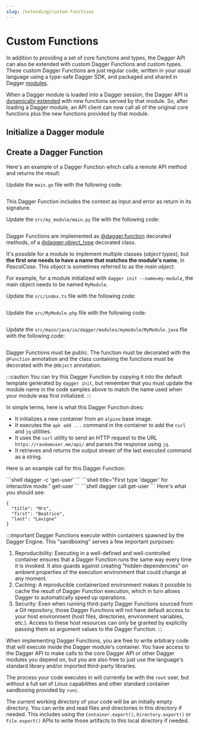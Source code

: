 ```yaml
---
slug: /extending/custom-functions
---
```




# Custom Functions

In addition to providing a set of core functions and types, the Dagger API can also be extended with custom Dagger Functions and custom types. These custom Dagger Functions are just regular code, written in your usual language using a type-safe Dagger SDK, and packaged and shared in Dagger [modules](../features/modules.mdx).

When a Dagger module is loaded into a Dagger session, the Dagger API is [dynamically extended](./internals.mdx#dynamic-api-extension) with new functions served by that module. So, after loading a Dagger module, an API client can now call all of the original core functions plus the new functions provided by that module.

## Initialize a Dagger module

<DaggerModuleInit />

## Create a Dagger Function

Here's an example of a Dagger Function which calls a remote API method and returns the result:

<Tabs groupId="language" queryString="sdk">
<TabItem value="go" label="Go">

Update the `main.go` file with the following code:

```go file=./snippets/functions/functions-complex/go/main.go
```

This Dagger Function includes the context as input and error as return in its signature.
</TabItem>
<TabItem value="python" label="Python">

Update the `src/my_module/main.py` file with the following code:

```python file=./snippets/functions/functions-complex/python/main.py
```

Dagger Functions are implemented as [@dagger.function][@function] decorated
methods, of a [@dagger.object_type][@object_type] decorated class.

It's possible for a module to implement multiple classes (*object types*), but
**the first one needs to have a name that matches the module's name**, in
*PascalCase*. This object is sometimes referred to as the *main object*.

For example, for a module initialized with `dagger init --name=my-module`,
the main object needs to be named `MyModule`.

[@function]: https://dagger-io.readthedocs.io/en/latest/module.html#dagger.function
[@object_type]: https://dagger-io.readthedocs.io/en/latest/module.html#dagger.object_type
</TabItem>
<TabItem value="typescript" label="TypeScript">

Update the `src/index.ts` file with the following code:

```typescript file=./snippets/functions/functions-complex/typescript/index.ts
```
</TabItem>
<TabItem value="php" label="PHP">

Update the `src/MyModule.php` file with the following code:

```php file=./snippets/functions/functions-complex/php/src/MyModule.php
```
</TabItem>
<TabItem value="java" label="Java">

Update the `src/main/java/io/dagger/modules/mymodule/MyModule.java` file with the following code:

```java file=./snippets/functions/functions-complex/java/src/main/java/io/dagger/modules/mymodule/MyModule.java
```

Dagger Functions must be public. The function must be decorated with the `@Function` annotation
and the class containing the functions must be decorated with the `@Object` annotation.
</TabItem>
</Tabs>

:::caution
You can try this Dagger Function by copying it into the default template generated by `dagger init`, but remember that you must update the module name in the code samples above to match the name used when your module was first initialized.
:::

In simple terms, here is what this Dagger Function does:

- It initializes a new container from an `alpine` base image.
- It executes the `apk add ...`   command in the container to add the `curl` and `jq` utilities.
- It uses the `curl` utility to send an HTTP request to the URL `https://randomuser.me/api/` and parses the response using `jq`.
- It retrieves and returns the output stream of the last executed command as a string.

Here is an example call for this Dagger Function:

<Tabs groupId="shell">
<TabItem value="System shell">
```shell
dagger -c 'get-user'
```
</TabItem>
<TabItem value="Dagger Shell">
```shell title="First type 'dagger' for interactive mode."
get-user
```
</TabItem>
<TabItem value="Dagger CLI">
```shell
dagger call get-user
```
</TabItem>
</Tabs>
Here's what you should see:

```shell
{
  "title": "Mrs",
  "first": "Beatrice",
  "last": "Lavigne"
}
```

:::important
Dagger Functions execute within containers spawned by the Dagger Engine. This "sandboxing" serves a few important purposes:
1. Reproducibility: Executing in a well-defined and well-controlled container ensures that a Dagger Function runs the same way every time it is invoked. It also guards against creating "hidden dependencies" on ambient properties of the execution environment that could change at any moment.
1. Caching: A reproducible containerized environment makes it possible to cache the result of Dagger Function execution, which in turn allows Dagger to automatically speed up operations.
1. Security: Even when running third-party Dagger Functions sourced from a Git repository, those Dagger Functions will not have default access to your host environment (host files, directories, environment variables, etc.). Access to these host resources can only be granted by explicitly passing them as argument values to the Dagger Function.
:::

When implementing Dagger Functions, you are free to write arbitrary code that will execute inside the Dagger module's container. You have access to the Dagger API to make calls to the core Dagger API or other Dagger modules you depend on, but you are also free to just use the language's standard library and/or imported third-party libraries.

The process your code executes in will currently be with the `root` user, but without a full set of Linux capabilities and other standard container sandboxing provided by `runc`.

The current working directory of your code will be an initially empty directory. You can write and read files and directories in this directory if needed. This includes using the `Container.export()`, `Directory.export()` or `File.export()` APIs to write those artifacts to this local directory if needed.
